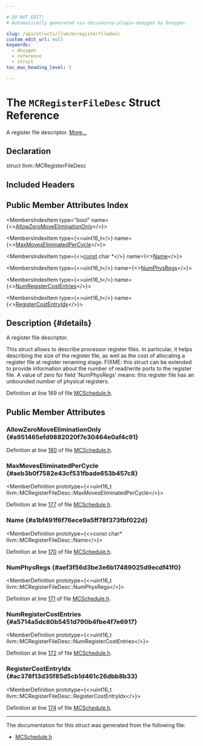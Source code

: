 ```yaml
---

# DO NOT EDIT!
# Automatically generated via docusaurus-plugin-doxygen by Doxygen.

slug: /api/structs/llvm/mcregisterfiledesc
custom_edit_url: null
keywords:
  - doxygen
  - reference
  - struct
toc_max_heading_level: 3

---
```





# The `MCRegisterFileDesc` Struct Reference

<DoxygenPage pluginConfig={pluginConfig}>

A register file descriptor. <a href="#details">More...</a>

## Declaration

<CodeBlock>struct llvm::MCRegisterFileDesc</CodeBlock>

## Included Headers

<IncludesList>
<IncludesListItem
  filePath="llvm/MC/MCSchedule.h"
  permalink="/docs/api/files/include/include/llvm/include/llvm/mc/mcschedule-h"
  isLocal="true" />
</IncludesList>

## Public Member Attributes Index

<MembersIndex>

<MembersIndexItem
  type="bool"
  name={<><a href="#a951465efd9882020f7e30464e0af4c91">AllowZeroMoveEliminationOnly</a></>}>
</MembersIndexItem>

<MembersIndexItem
  type={<>uint16&#95;t</>}
  name={<><a href="#aeb3b0f7582e43cf531fbade653b457c8">MaxMovesEliminatedPerCycle</a></>}>
</MembersIndexItem>

<MembersIndexItem
  type={<><a href="/docs/api/files/lib/lib/target/lib/target/aarch64/aarch64promoteconstant-cpp/#a90f8350fecae261c25be85d38b451bff">const</a> char &#42;</>}
  name={<><a href="#a1bf491f6f76ece9a5ff78f373fbf022d">Name</a></>}>
</MembersIndexItem>

<MembersIndexItem
  type={<>uint16&#95;t</>}
  name={<><a href="#aef3f56d3be3e6b17489025d9ecdf41f0">NumPhysRegs</a></>}>
</MembersIndexItem>

<MembersIndexItem
  type={<>uint16&#95;t</>}
  name={<><a href="#a5714a5dc80b5451d790b4fbe4f7e6917">NumRegisterCostEntries</a></>}>
</MembersIndexItem>

<MembersIndexItem
  type={<>uint16&#95;t</>}
  name={<><a href="#ac378f13d35f85d5cb1d461c26dbb8b33">RegisterCostEntryIdx</a></>}>
</MembersIndexItem>

</MembersIndex>

## Description {#details}

A register file descriptor.

This struct allows to describe processor register files. In particular, it helps describing the size of the register file, as well as the cost of allocating a register file at register renaming stage. FIXME: this struct can be extended to provide information about the number of read/write ports to the register file. A value of zero for field &#39;NumPhysRegs&#39; means: this register file has an unbounded number of physical registers.

Definition at line 169 of file <a href="/docs/api/files/include/include/llvm/include/llvm/mc/mcschedule-h">MCSchedule.h</a>.

<SectionDefinition>

## Public Member Attributes

### AllowZeroMoveEliminationOnly {#a951465efd9882020f7e30464e0af4c91}

<MemberDefinition
  prototype="bool llvm::MCRegisterFileDesc::AllowZeroMoveEliminationOnly">

Definition at line <a href="/docs/api/files/include/include/llvm/include/llvm/mc/mcschedule-h/#l00180">180</a> of file <a href="/docs/api/files/include/include/llvm/include/llvm/mc/mcschedule-h">MCSchedule.h</a>.
</MemberDefinition>

### MaxMovesEliminatedPerCycle {#aeb3b0f7582e43cf531fbade653b457c8}

<MemberDefinition
  prototype={<>uint16&#95;t llvm::MCRegisterFileDesc::MaxMovesEliminatedPerCycle</>}>

Definition at line <a href="/docs/api/files/include/include/llvm/include/llvm/mc/mcschedule-h/#l00177">177</a> of file <a href="/docs/api/files/include/include/llvm/include/llvm/mc/mcschedule-h">MCSchedule.h</a>.
</MemberDefinition>

### Name {#a1bf491f6f76ece9a5ff78f373fbf022d}

<MemberDefinition
  prototype={<>const char&#42; llvm::MCRegisterFileDesc::Name</>}>

Definition at line <a href="/docs/api/files/include/include/llvm/include/llvm/mc/mcschedule-h/#l00170">170</a> of file <a href="/docs/api/files/include/include/llvm/include/llvm/mc/mcschedule-h">MCSchedule.h</a>.
</MemberDefinition>

### NumPhysRegs {#aef3f56d3be3e6b17489025d9ecdf41f0}

<MemberDefinition
  prototype={<>uint16&#95;t llvm::MCRegisterFileDesc::NumPhysRegs</>}>

Definition at line <a href="/docs/api/files/include/include/llvm/include/llvm/mc/mcschedule-h/#l00171">171</a> of file <a href="/docs/api/files/include/include/llvm/include/llvm/mc/mcschedule-h">MCSchedule.h</a>.
</MemberDefinition>

### NumRegisterCostEntries {#a5714a5dc80b5451d790b4fbe4f7e6917}

<MemberDefinition
  prototype={<>uint16&#95;t llvm::MCRegisterFileDesc::NumRegisterCostEntries</>}>

Definition at line <a href="/docs/api/files/include/include/llvm/include/llvm/mc/mcschedule-h/#l00172">172</a> of file <a href="/docs/api/files/include/include/llvm/include/llvm/mc/mcschedule-h">MCSchedule.h</a>.
</MemberDefinition>

### RegisterCostEntryIdx {#ac378f13d35f85d5cb1d461c26dbb8b33}

<MemberDefinition
  prototype={<>uint16&#95;t llvm::MCRegisterFileDesc::RegisterCostEntryIdx</>}>

Definition at line <a href="/docs/api/files/include/include/llvm/include/llvm/mc/mcschedule-h/#l00174">174</a> of file <a href="/docs/api/files/include/include/llvm/include/llvm/mc/mcschedule-h">MCSchedule.h</a>.
</MemberDefinition>

</SectionDefinition>

<hr/>

The documentation for this struct was generated from the following file:

<ul>
<li><a href="/docs/api/files/include/include/llvm/include/llvm/mc/mcschedule-h">MCSchedule.h</a></li>
</ul>

</DoxygenPage>
